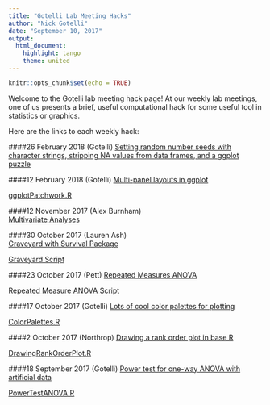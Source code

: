 ---
title: "Gotelli Lab Meeting Hacks"
author: "Nick Gotelli"
date: "September 10, 2017"
output: 
  html_document: 
    highlight: tango
    theme: united
---

```{r setup, include=FALSE}
knitr::opts_chunk$set(echo = TRUE)
```

Welcome to the Gotelli lab meeting hack page! At our weekly lab meetings, one of us presents a brief, useful computational hack for some useful tool in statistics or graphics.

Here are the links to each weekly hack:

####26 February 2018 (Gotelli)
[Setting random number seeds with character strings, stripping NA values from data frames, and a ggplot puzzle](NickGotelli/SeedsNAPuzzle.html)

####12 February 2018 (Gotelli)
[Multi-panel layouts in ggplot](NickGotelli/ggplotPatchwork.html)

[ggplotPatchwork.R](NickGotelli/ggplotPatchwork.R)

####12 November 2017 (Alex Burnham)   
[Multivariate Analyses](AlexBurnham/LoCal_MV.html)   

####30 October 2017 (Lauren Ash)   
[Graveyard with Survival Package](LaurenAsh/Graveyard_Survival_Package.html)   

[Graveyard Script](LaurenAsh/Graveyard_Script_Updated.R)   
     
####23 October 2017 (Pett)
[Repeated Measures ANOVA](LindseyPett/Pett_AVbyFgTime.html)    
   
[Repeated Measure ANOVA Script](LindseyPett/Pett_AVbyFgTime.R)   
   
####17 October 2017 (Gotelli)
[Lots of cool color palettes for plotting](NickGotelli/ColorPalettes.html)

[ColorPalettes.R](NickGotelli/ColorPalettes.R)

####2 October 2017 (Northrop)
[Drawing a rank order plot in base R](AmandaNorthrop/DrawingRankOrderPlot.html)

[DrawingRankOrderPlot.R](AmandaNorthrop/DrawingRankOrderPlot.R)

####18 September 2017 (Gotelli)
[Power test for one-way ANOVA with artificial data](NickGotelli/PowerTestANOVA.html)

[PowerTestANOVA.R](NickGotelli/PowerTestANOVA.R)




